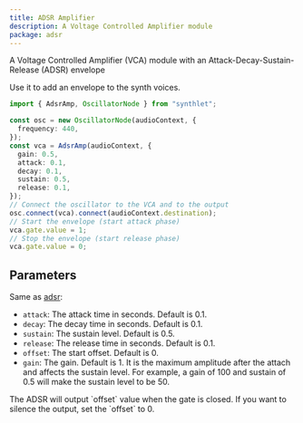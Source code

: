 ```yaml
---
title: ADSR Amplifier
description: A Voltage Controlled Amplifier module
package: adsr
---
```



A Voltage Controlled Amplifier (VCA) module with an Attack-Decay-Sustain-Release (ADSR) envelope

Use it to add an envelope to the synth voices.

```ts
import { AdsrAmp, OscillatorNode } from "synthlet";

const osc = new OscillatorNode(audioContext, {
  frequency: 440,
});
const vca = AdsrAmp(audioContext, {
  gain: 0.5,
  attack: 0.1,
  decay: 0.1,
  sustain: 0.5,
  release: 0.1,
});
// Connect the oscillator to the VCA and to the output
osc.connect(vca).connect(audioContext.destination);
// Start the envelope (start attack phase)
vca.gate.value = 1;
// Stop the envelope (start release phase)
vca.gate.value = 0;
```

<AmpAdsrExample />

## Parameters

Same as [adsr](/docs/modifiers/adsr):

- `attack`: The attack time in seconds. Default is 0.1.
- `decay`: The decay time in seconds. Default is 0.1.
- `sustain`: The sustain level. Default is 0.5.
- `release`: The release time in seconds. Default is 0.1.
- `offset`: The start offset. Default is 0.
- `gain`: The gain. Default is 1. It is the maximum amplitude after the attach and affects the sustain level. For example, a gain of 100 and sustain of 0.5 will make the sustain level to be 50.

<Callout title="Offset is silence" type="warn">
  The ADSR will output `offset` value when the gate is closed. If you want to
  silence the output, set the `offset` to 0.
</Callout>
